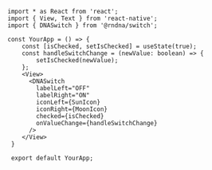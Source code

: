 
```SnackPlayer name=Switch&description=This%20is%20a%20description&dependencies=@rndna/switch&platform=web
import * as React from 'react';
import { View, Text } from 'react-native';
import { DNASwitch } from '@rndna/switch';

const YourApp = () => {
    const [isChecked, setIsChecked] = useState(true);
    const handleSwitchChange = (newValue: boolean) => {
        setIsChecked(newValue);
    };
    <View>
      <DNASwitch
        labelLeft="OFF"
        labelRight="ON"
        iconLeft={SunIcon}
        iconRight={MoonIcon}
        checked={isChecked}
        onValueChange={handleSwitchChange}
      />
    </View>
 }

 export default YourApp;
 ```
```
